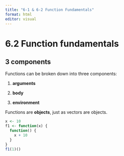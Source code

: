 ```yaml
---
title: "6-1 & 6-2 Function Fundamentals"
format: html
editor: visual
---
```


## 

# 6.2 Function fundamentals

## 3 components

Functions can be broken down into three components:

1.  **arguments**

2.  **body**

3.  **environment**

Functions are **objects**, just as vectors are objects.

```r
x <- 10
f1 <- function(x) {
  function() {
    x + 10
  }
}
f1(1)()
```
